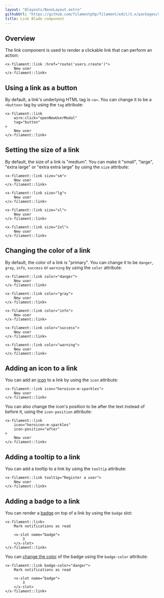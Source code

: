 ```yaml
---
layout: "@layouts/BaseLayout.astro"
githubUrl: "https://github.com/filamentphp/filament/edit/3.x/packages/support/docs/09-blade-components/02-link.md"
title: Link Blade component
---
```


## Overview

The link component is used to render a clickable link that can perform an action:

```blade
<x-filament::link :href="route('users.create')">
    New user
</x-filament::link>
```

## Using a link as a button

By default, a link's underlying HTML tag is `<a>`. You can change it to be a `<button>` tag by using the `tag` attribute:

```blade
<x-filament::link
    wire:click="openNewUserModal"
    tag="button"
>
    New user
</x-filament::link>
```

## Setting the size of a link

By default, the size of a link is "medium". You can make it "small", "large", "extra large" or "extra extra large" by using the `size` attribute:

```blade
<x-filament::link size="sm">
    New user
</x-filament::link>

<x-filament::link size="lg">
    New user
</x-filament::link>

<x-filament::link size="xl">
    New user
</x-filament::link>

<x-filament::link size="2xl">
    New user
</x-filament::link>
```

## Changing the color of a link

By default, the color of a link is "primary". You can change it to be `danger`, `gray`, `info`, `success` or `warning` by using the `color` attribute:

```blade
<x-filament::link color="danger">
    New user
</x-filament::link>

<x-filament::link color="gray">
    New user
</x-filament::link>

<x-filament::link color="info">
    New user
</x-filament::link>

<x-filament::link color="success">
    New user
</x-filament::link>

<x-filament::link color="warning">
    New user
</x-filament::link>
```

## Adding an icon to a link

You can add an [icon](https://blade-ui-kit.com/blade-icons?set=1#search) to a link by using the `icon` attribute:

```blade
<x-filament::link icon="heroicon-m-sparkles">
    New user
</x-filament::link>
```

You can also change the icon's position to be after the text instead of before it, using the `icon-position` attribute:

```blade
<x-filament::link
    icon="heroicon-m-sparkles"
    icon-position="after"
>
    New user
</x-filament::link>
```

## Adding a tooltip to a link

You can add a tooltip to a link by using the `tooltip` attribute:

```blade
<x-filament::link tooltip="Register a user">
    New user
</x-filament::link>
```

## Adding a badge to a link

You can render a [badge](badge) on top of a link by using the `badge` slot:

```blade
<x-filament::link>
    Mark notifications as read

    <x-slot name="badge">
        3
    </x-slot>
</x-filament::link>
```

You can [change the color](badge#changing-the-color-of-the-badge) of the badge using the `badge-color` attribute:

```blade
<x-filament::link badge-color="danger">
    Mark notifications as read

    <x-slot name="badge">
        3
    </x-slot>
</x-filament::link>
```
